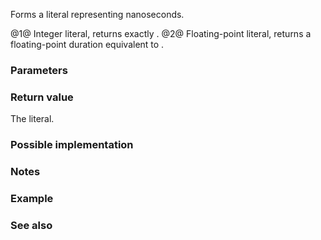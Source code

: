 {{cpp/title|n=literals::chrono_literals::|operator""ns}}
{{cpp/chrono/duration/navbar}}
{{dcl begin}}
{{dcl header|chrono}}
{{dcl|num=1|since=c++14|
constexpr std::chrono::nanoseconds
    operator""ns( unsigned long long nsec );
}}
{{dcl|num=2|since=c++14|
constexpr std::chrono::duration&lt;/*unspecified*/, std::nano&gt;
    operator""ns( long double nsec );
}}
{{dcl end}}

Forms a {{lc|std::chrono::duration}} literal representing nanoseconds.

@1@ Integer literal, returns exactly {{c|std::chrono::nanoseconds(nsec)}}.
@2@ Floating-point literal, returns a floating-point duration equivalent to {{lc|std::chrono::nanoseconds}}.

===Parameters===
{{par begin}}
{{par|nsec|the number of nanoseconds}}
{{par end}}

===Return value===
The {{lc|std::chrono::duration}} literal.

===Possible implementation===
{{eq fun
|1=
constexpr std::chrono::nanoseconds operator""ns(unsigned long long ns)
{
    return std::chrono::nanoseconds(ns);
}
constexpr std::chrono::duration&lt;long double, std::nano&gt; operator""ns(long double ns)
{
    return std::chrono::duration&lt;long double, std::nano&gt;(ns);
}
}}

===Notes===
{{cpp/chrono/chrono_literals_namespace}}

===Example===
{{example
|code=
#include &lt;chrono&gt;
#include &lt;iostream&gt;

int main()
{
    using namespace std::chrono_literals;
    auto d1{250ns};
    std::chrono::nanoseconds d2{1us};
    std::cout &lt;&lt; d1 &lt;&lt; " = " &lt;&lt; d1.count() &lt;&lt; " nanoseconds\n"
              &lt;&lt; d2 &lt;&lt; " = " &lt;&lt; d2.count() &lt;&lt; " nanoseconds\n";
}
|output=
250ns = 250 nanoseconds
1000ns = 1000 nanoseconds
}}

===See also===
{{dsc begin}}
{{dsc inc|cpp/chrono/duration/dsc constructor}}
{{dsc end}}

{{langlinks|de|es|fr|it|ja|pt|ru|zh}}